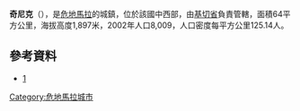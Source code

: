 {{Coord|15|2|28|N|91|1|37|W|display=title}}

'''奇尼克'''（{{lang-es|Chinique}}），是[[危地馬拉|危地馬拉]]的城鎮，位於該國中西部，由[[基切省|基切省]]負責管轄，面積64平方公里，海拔高度1,897米，2002年人口8,009，人口密度每平方公里125.14人。

==參考資料==
*[https://web.archive.org/web/20080516021805/http://www.inforpressca.com/chinique/]

{{Guatemala-geo-stub}}
[[Category:危地馬拉城市|Category:危地馬拉城市]]